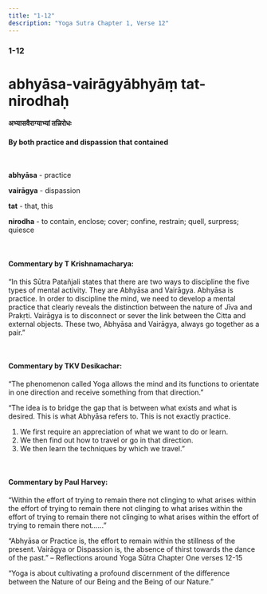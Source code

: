 ```yaml
---
title: "1-12"
description: "Yoga Sutra Chapter 1, Verse 12"
---
```


### 1-12

# abhyāsa-vairāgyābhyāṃ tat-nirodhaḥ

#### अभ्यासवैराग्याभ्यां तन्निरोधः

#### By both practice and dispassion that contained

<br />

**abhyāsa** - practice <br />

**vairāgya** - dispassion <br />

**tat** - that, this <br />

**nirodha** - to contain, enclose; cover; confine, restrain; quell, surpress; quiesce <br />

<br />

#### Commentary by T Krishnamacharya:

“In this Sūtra Patañjali states that there are two ways
to discipline the five types of mental activity.
They are Abhyāsa and Vairāgya.
Abhyāsa is practice.
In order to discipline the mind,
we need to develop a mental practice
that clearly reveals the distinction
between the nature of Jīva and Prakṛti.
Vairāgya is to disconnect or sever the link
between the Citta and external objects.
These two, Abhyāsa and Vairāgya,
always go together as a pair.”

<br />

#### Commentary by TKV Desikachar:

“The phenomenon called Yoga
allows the mind and its functions to orientate in one direction
and receive something from that direction.”

“The idea is to bridge the gap that is between what exists and what is desired.
This is what Abhyāsa refers to. This is not exactly practice.

1. We first require an appreciation of what we want to do or learn.
2. We then find out how to travel or go in that direction.
3. We then learn the techniques by which we travel.”

<br />

#### Commentary by Paul Harvey:

“Within the effort of trying to remain there not clinging to what arises
within the effort of trying to remain there not clinging to what arises
within the effort of trying to remain there not clinging to what arises
within the effort of trying to remain there not……”

“Abhyāsa or Practice is,
the effort to remain within
the stillness of the present.
Vairāgya or Dispassion is,
the absence of thirst towards
the dance of the past.”
– Reflections around Yoga Sūtra Chapter One verses 12-15

“Yoga is about cultivating a profound discernment
of the difference between
the Nature of our Being and
the Being of our Nature.”

